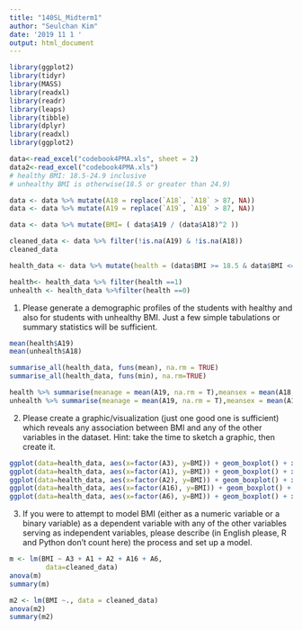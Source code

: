 ```yaml
---
title: "140SL_Midterm1"
author: "Seulchan Kim"
date: '2019 11 1 '
output: html_document
---
```


```R
library(ggplot2)
library(tidyr)
library(MASS)
library(readxl)
library(readr)
library(leaps)
library(tibble)
library(dplyr)
library(readxl)
library(ggplot2)
```

```r
data<-read_excel("codebook4PMA.xls", sheet = 2)
data2<-read_excel("codebook4PMA.xls")
# healthy BMI: 18.5-24.9 inclusive
# unhealthy BMI is otherwise(18.5 or greater than 24.9)
```


```r
data <- data %>% mutate(A18 = replace(`A18`, `A18` > 87, NA))
data <- data %>% mutate(A19 = replace(`A19`, `A19` > 87, NA))

data <- data %>% mutate(BMI= ( data$A19 / (data$A18)^2 ))

cleaned_data <- data %>% filter(!is.na(A19) & !is.na(A18))
cleaned_data

health_data <- data %>% mutate(health = (data$BMI >= 18.5 & data$BMI <= 24.9))

health<- health_data %>% filter(health ==1)
unhealth <- health_data %>%filter(health ==0)

```


1. Please generate a demographic profiles of the students with healthy and also for students with unhealthy BMI. Just a few simple tabulations or summary statistics will be sufficient.

```r
mean(health$A19)
mean(unhealth$A18)

summarise_all(health_data, funs(mean), na.rm = TRUE)
summarise_all(health_data, funs(min), na.rm=TRUE)

health %>% summarise(meanage = mean(A19, na.rm = T),meansex = mean(A18,na.rm = T), meanBMI = mean(BMI,na.rm = T))
unhealth %>% summarise(meanage = mean(A19, na.rm = T),meansex = mean(A18,na.rm = T), meanBMI=mean(BMI,na.rm = T))

```



2. Please create a graphic/visualization (just one good one is sufficient) which reveals any association between BMI and any of the other variables in the dataset. Hint: take the time to sketch a graphic, then create it.

```r
ggplot(data=health_data, aes(x=factor(A3), y=BMI)) + geom_boxplot() + xlab('Age')
ggplot(data=health_data, aes(x=factor(A1), y=BMI)) + geom_boxplot() + xlab('Gender')
ggplot(data=health_data, aes(x=factor(A2), y=BMI)) + geom_boxplot() + xlab('Grade')
ggplot(data=health_data, aes(x=factor(A16), y=BMI)) + geom_boxplot() + xlab('Tobacco')
ggplot(data=health_data, aes(x=factor(A6), y=BMI)) + geom_boxplot() + xlab('Drinks past 30 days')
```



3. If you were to attempt to model BMI (either as a numeric variable or a binary variable) as a dependent variable with any of the other variables serving as independent variables, please describe (in English please, R and Python don’t count here) the process and set up a model.


```r
m <- lm(BMI ~ A3 + A1 + A2 + A16 + A6, 
         data=cleaned_data)
anova(m)
summary(m)
```

```r
m2 <- lm(BMI ~., data = cleaned_data)
anova(m2)
summary(m2)
```

